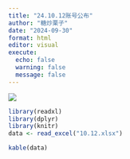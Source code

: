 ```yaml
---
title: "24.10.12账号公布"
author: "糖炒栗子"
date: "2024-09-30"
format: html
editor: visual
execute:
  echo: false
  warning: false
  message: false
---
```


![](/Picture/Backgroud%203.jpeg)

```r
library(readxl)
library(dplyr)
library(knitr)
data <- read_excel("10.12.xlsx")
```

```r
kable(data)
```
